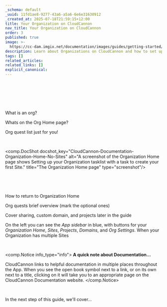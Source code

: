 ```yaml
---
_schema: default
_uuid: 11fd1ae8-9277-43a6-a5a6-6e6e31630912
_created_at: 2025-07-18T21:59:15+12:00
title: Your Organization on CloudCannon
nav_title: Your Organization on CloudCannon
order: 3
published: true
image: >-
  https://cc-dam.imgix.net/documentation/images/guides/getting-started/guide-thumbnails/CloudCannon-Getting-Started-Thumbnail-Universal.png
description: Learn about Organizations on CloudCannon and how to set up yours.
tags: []
related_articles:
related_links: []
explicit_canonical:
---
```

&nbsp;

&nbsp;

&nbsp;

What is an org?

Whats on the Org Home page?

Org quest list just for you!

&nbsp;

<comp.DocShot docshot_key="CloudCannon-Documentation-Organization-Home-No-Sites" alt="A screenshot of the Organization Home page shows Setting up your Organization tasklist with a task to create your first Site." title="The Organization Home page" type="screenshot"/>

&nbsp;

&nbsp;

How to return to Organization Home

Org quests brief overview (mark the optional ones)

Cover sharing, custom domain, and projects later in the guide

On the left you can see the *App sidebar* in blue, with buttons for your *Organization Home*, *Sites*, *Projects*, *Domains*, and *Org Settings*. When your Organization has multiple Sites

&nbsp;

<comp.Notice info_type="info">
  **A quick note about Documentation...**

  CloudCannon links to helpful documentation in multiple places throughout the App. When you see the open book symbol next to a link, or on its own next to a title, clicking on it will take you to an appropriate page on the CloudCannon Documentation website.
</comp.Notice>

&nbsp;

In the next step of this guide, we'll cover...